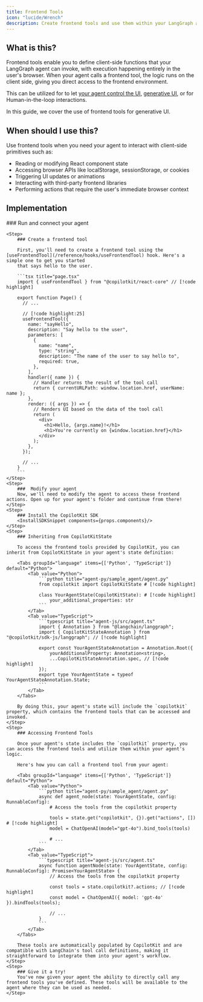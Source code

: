 ```yaml
---
title: Frontend Tools
icon: "lucide/Wrench"
description: Create frontend tools and use them within your LangGraph agent.
---
```


<IframeSwitcher
  id="frontend-tools-example"
  exampleUrl="https://feature-viewer.copilotkit.ai/langgraph/feature/agentic_chat?sidebar=false&chatDefaultOpen=false"
  codeUrl="https://feature-viewer.copilotkit.ai/langgraph/feature/agentic_chat?view=code&sidebar=false&codeLayout=tabs"
  exampleLabel="Demo"
  codeLabel="Code"
  height="700px"
/>

## What is this?
Frontend tools enable you to define client-side functions that your LangGraph agent can invoke, with execution happening entirely in the user's browser. When your agent calls a frontend tool,
the logic runs on the client side, giving you direct access to the frontend environment.

This can be utilized for to let [your agent control the UI](/langgraph/frontend-actions), [generative UI](/langgraph/generative-ui/frontend-tools), or for Human-in-the-loop interactions.

In this guide, we cover the use of frontend tools for generative UI.

## When should I use this?
Use frontend tools when you need your agent to interact with client-side primitives such as:
- Reading or modifying React component state
- Accessing browser APIs like localStorage, sessionStorage, or cookies
- Triggering UI updates or animations
- Interacting with third-party frontend libraries
- Performing actions that require the user's immediate browser context

## Implementation

<Steps>
    <Step>
      ### Run and connect your agent
      <RunAndConnect components={props.components}  />
    </Step>

    <Step>
        ### Create a frontend tool

        First, you'll need to create a frontend tool using the [useFrontendTool](/reference/hooks/useFrontendTool) hook. Here's a simple one to get you started
        that says hello to the user.

        ```tsx title="page.tsx"
        import { useFrontendTool } from "@copilotkit/react-core" // [!code highlight]

        export function Page() {
          // ...

          // [!code highlight:25]
          useFrontendTool({
            name: "sayHello",
            description: "Say hello to the user",
            parameters: [
              {
                name: "name",
                type: "string",
                description: "The name of the user to say hello to",
                required: true,
              },
            ],
            handler({ name }) {
              // Handler returns the result of the tool call
              return { currentURLPath: window.location.href, userName: name };
            },
            render: ({ args }) => {
              // Renders UI based on the data of the tool call
              return (
                <div>
                  <h1>Hello, {args.name}!</h1>
                  <h1>You're currently on {window.location.href}</h1>
                </div>
              );
            },
          });

          // ...
        }
        ```
    </Step>
    <Step>
        ###  Modify your agent
        Now, we'll need to modify the agent to access these frontend actions. Open up for your agent's folder and continue from there!
    </Step>
    <Step>
        ### Install the CopilotKit SDK
        <InstallSDKSnippet components={props.components}/>
    </Step>
    <Step>
        ### Inheriting from CopilotKitState

        To access the frontend tools provided by CopilotKit, you can inherit from CopilotKitState in your agent's state definition:

        <Tabs groupId="language" items={['Python', 'TypeScript']} default="Python">
            <Tab value="Python">
                ```python title="agent-py/sample_agent/agent.py"
                from copilotkit import CopilotKitState # [!code highlight]

                class YourAgentState(CopilotKitState): # [!code highlight]
                    your_additional_properties: str
                ```
            </Tab>
            <Tab value="TypeScript">
                ```typescript title="agent-js/src/agent.ts"
                import { Annotation } from "@langchain/langgraph";
                import { CopilotKitStateAnnotation } from "@copilotkit/sdk-js/langgraph"; // [!code highlight]

                export const YourAgentStateAnnotation = Annotation.Root({
                    yourAdditionalProperty: Annotation<string>,
                    ...CopilotKitStateAnnotation.spec, // [!code highlight]
                });
                export type YourAgentState = typeof YourAgentStateAnnotation.State;
                ```
            </Tab>
        </Tabs>

        By doing this, your agent's state will include the `copilotkit` property, which contains the frontend tools that can be accessed and invoked.
    </Step>
    <Step>
        ### Accessing Frontend Tools

        Once your agent's state includes the `copilotkit` property, you can access the frontend tools and utilize them within your agent's logic.

        Here's how you can call a frontend tool from your agent:

        <Tabs groupId="language" items={['Python', 'TypeScript']} default="Python">
            <Tab value="Python">
                ```python title="agent-py/sample_agent/agent.py"
                async def agent_node(state: YourAgentState, config: RunnableConfig):
                    # Access the tools from the copilotkit property

                    tools = state.get("copilotkit", {}).get("actions", []) # [!code highlight]
                    model = ChatOpenAI(model="gpt-4o").bind_tools(tools)

                    # ...
                ```
            </Tab>
            <Tab value="TypeScript">
                ```typescript title="agent-js/src/agent.ts"
                async function agentNode(state: YourAgentState, config: RunnableConfig): Promise<YourAgentState> {
                    // Access the tools from the copilotkit property

                    const tools = state.copilotkit?.actions; // [!code highlight]
                    const model = ChatOpenAI({ model: 'gpt-4o' }).bindTools(tools);

                    // ...
                }
                ```
            </Tab>
        </Tabs>

        These tools are automatically populated by CopilotKit and are compatible with LangChain's tool call definitions, making it straightforward to integrate them into your agent's workflow.
    </Step>
    <Step>
        ### Give it a try!
        You've now given your agent the ability to directly call any frontend tools you've defined. These tools will be available to the agent where they can be used as needed.
    </Step>
</Steps>
